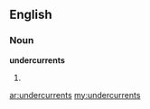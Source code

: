 ==English==

===Noun===
'''undercurrents'''

# {{plural of|[[undercurrent]]}}

[[ar:undercurrents]]
[[my:undercurrents]]